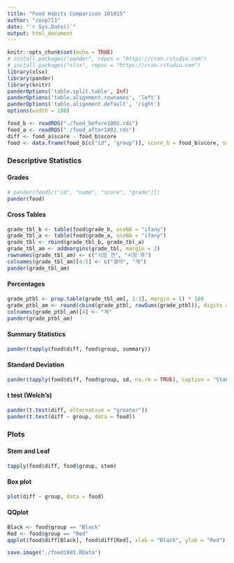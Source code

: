 ```yaml
---
title: "Food Habits Comparison 181015"
author: "coop711"
date: "`r Sys.Date()`"
output: html_document
---
```


```r
knitr::opts_chunk$set(echo = TRUE)
# install.packages("pander", repos = "https://cran.rstudio.com")
# install.packages("xlsx", repos = "https://cran.rstudio.com")
library(xlsx)
library(pander)
library(knitr)
panderOptions('table.split.table', Inf)
panderOptions('table.alignment.rownames', 'left')
panderOptions('table.alignment.default', 'right')
options(width = 180)
```

<!--
### Data 
-->

```r
food_b <- readRDS("./food_before1802.rds")
food_a <- readRDS("./food_after1802.rds")
diff <- food_a$score - food_b$score
food <- data.frame(food_b[c("id", "group")], score_b = food_b$score, score_a = food_a$score, diff = diff, grade_b = food_b$grade, grade_a = food_a$grade)
```

### Descriptive Statistics

#### Grades

```r
# pander(food[c("id", "name", "score", "grade")])
pander(food)
```

#### Cross Tables

```r
grade_tbl_b <- table(food$grade_b, useNA = "ifany")
grade_tbl_a <- table(food$grade_a, useNA = "ifany")
grade_tbl <- rbind(grade_tbl_b, grade_tbl_a)
grade_tbl_am <- addmargins(grade_tbl, margin = 2)
rownames(grade_tbl_am) <- c("시청 전", "시청 후")
colnames(grade_tbl_am)[4:5] <- c("결석", "계")
pander(grade_tbl_am)
```

#### Percentages

```r
grade_ptbl <- prop.table(grade_tbl_am[, 1:3], margin = 1) * 100
grade_ptbl_am <- round(cbind(grade_ptbl, rowSums(grade_ptbl)), digits = 1)
colnames(grade_ptbl_am)[4] <- "계"
pander(grade_ptbl_am)
```

#### Summary Statistics

```r
pander(tapply(food$diff, food$group, summary))
```

#### Standard Deviation

```r
pander(tapply(food$diff, food$group, sd, na.rm = TRUE), caption = "Standard Deviation")
```

#### t test (Welch's)

```r
pander(t.test(diff, alternative = "greater"))
pander(t.test(diff ~ group, data = food))
```

### Plots

#### Stem and Leaf

```r
tapply(food$diff, food$group, stem)
```

#### Box plot

```r
plot(diff ~ group, data = food)
```

#### QQplot

```r
Black <- food$group == "Black"
Red <- food$group == "Red"
qqplot(food$diff[Black], food$diff[Red], xlab = "Black", ylab = "Red")
```

<!--
### save
-->

```r
save.image("./food1802.RData")
```